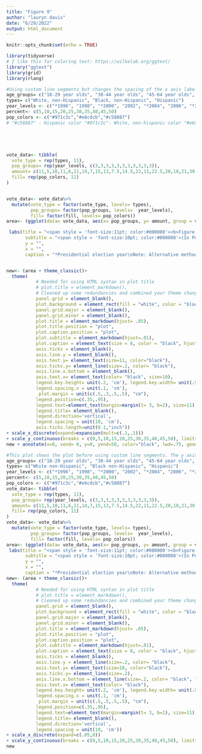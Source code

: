 ```yaml
---
title: "Figure 9"
author: "lauryn davis"
date: "6/29/2022"
output: html_document
---
```


```r
knitr::opts_chunk$set(echo = TRUE)
```

```r
library(tidyverse)
# I like this for coloring text: https://wilkelab.org/ggtext/
library("ggtext")
library(grid)
library(rlang)
```
```r
#Using custom line segments but changes the spacing of the x axis labeling in comparision to y axis line. 
age_groups= c("18-29 year olds", "30-44 year olds", "45-64 year olds", "65 years and older")
types= c("White, non-Hispanic", "Black, non-Hispanic", "Hispanic")
year_levels <- c("*1996", "1998", "*2000", "2002", "*2004", "2006", "*2008", "2010", "*2012", "2014", "*2016")
percent<- c(5,10,15,20,25,30,35,40,45,50)
pop_colors <- c("#971c3c","#e6cdcb","#c58887")
# "#c58887" - Hispanic color "#971c3c"- White, non-hispanic color "#e6cdcb" - Black non hispanic color





vote_data<- tibble(
  vote_type = rep(types, 11),
  pop_groups= rep(year_levels, c(3,3,3,3,3,3,3,3,3,3,3)),
  amount= c(11,5,10,11,6,11,14,7,15,13,7.5,14.5,22,11,22.5,20,10,21,30,31,30,28,20,29,33,32.7,36,33,27,36,44,42,48), 
  fill= rep(pop_colors, 11)
)


vote_data<- vote_data%>%
  mutate(vote_type = factor(vote_type, levels= types),
         pop_groups= factor(pop_groups, levels=  year_levels),
         fill= factor(fill, levels= pop_colors))
area<- (ggplot(data= vote_data, aes(x= pop_groups, y= amount, group = vote_type, color= vote_type))+ geom_line(aes(color=vote_type), size =1)+ geom_point(aes(color=vote_type),size=2.3)+ scale_color_manual(values=pop_colors, guide_legend(label.vjust=2))+

 labs(title = "<span style = 'font-size:11pt; color:#000000'><b>Figure 9.</span></p><p><span style = 'font-size:12pt; color:#a21e3c'><b>Alternative Method of Voting, by Race and Hispanic Origin: 1996 to 2016</span></p>",
       subtitle = "<span style = 'font-size:10pt; color:#000000'>(In Percent)</span>",
       y = "",
       x = "",
       caption = "*Presidential election year\nNote: Alternative method includes those who voted early and/or by absentee ballot.\nThe estimates presented in this section are only for individuals with valid responses to both the method and timing questions.\nSource: U.S. Census Bureau, Current Population Survey, November 1996-2016."))


new<- (area + theme_classic()+
  theme(
           # Needed for using HTML syntax in plot title
           # plot.title = element_markdown(), 
           # Cleaned up some redundancies and combined your theme changes into one layer
           panel.grid = element_blank(),
           plot.background = element_rect(fill = "white", color = "black"),
           panel.grid.major = element_blank(),
           panel.grid.minor = element_blank(),
           plot.title = element_markdown(hjust= .05),
           plot.title.position = "plot",
           plot.caption.position = "plot",
           plot.subtitle = element_markdown(hjust=.01), 
           plot.caption = element_text(size = 8, color = "black", hjust = 0),
           axis.ticks = element_blank(),
           axis.line.y = element_blank(),
           axis.text.y= element_text(size=11, color="black"),
           axis.ticks.y= element_line(size=.2, color= "black"),
           axis.line.x.bottom = element_blank(),
           axis.text.x= element_text(color= "black", size=10),
           legend.key.height= unit(.2, 'cm'), legend.key.width= unit(.9, 'cm'),
           legend.spacing.x = unit(.1, 'cm'),
            plot.margin = unit(c(.5,.3,.5,.5), "cm"),
           legend.position=c(.35,.95),
           legend.text=element_text(margin=margin(t= 3, b=2), size=11),
           legend.title= element_blank(),
           legend.direction='vertical',
           legend.spacing = unit(10, 'cm'),
           axis.ticks.length=unit(0.1,"inch"))
+ scale_x_discrete(expand=expansion(mult=c(.1,.1)))
+ scale_y_continuous(breaks = c(0,5,10,15,20,25,30,35,40,45,50), limits= c(0,50), expand= expansion(mult=c(0,.2))))
new + annotate(x=0, xend= 0, y=0, yend=50, color="black", lwd=.75, geom= "segment")+ annotate(x=0, xend= 11.47, y=0, yend=0, lwd=.75, geom="segment")

```

```r
#This plot shows the plot before using custom line segments. The y axis line is too long. 
age_groups= c("18-29 year olds", "30-44 year olds", "45-64 year olds", "65 years and older")
types= c("White non-Hispanic", "Black non-Hispanic", "Hispanic")
year_levels <- c("*1996", "1998", "*2000", "2002", "*2004", "2006", "*2008", "2010", "*2012", "2014", "*2016")
percent<- c(5,10,15,20,25,30,35,40,45,50)
pop_colors <- c("#971c3c","#e6cdcb","#c58887")
vote_data<- tibble(
  vote_type = rep(types, 11),
  pop_groups= rep(year_levels, c(3,3,3,3,3,3,3,3,3,3,3)),
  amount= c(11,5,10,11,6,11,14,7,15,13,7.5,14.5,22,11,22.5,20,10,21,30,31,30,28,20,29,33,32.7,36,33,27,36,44,42,48), 
  fill= rep(pop_colors, 11)
)
vote_data<- vote_data%>%
  mutate(vote_type = factor(vote_type, levels= types),
         pop_groups= factor(pop_groups, levels=  year_levels),
         fill= factor(fill, levels= pop_colors))
area<- (ggplot(data= vote_data, aes(x= pop_groups, y= amount, group = vote_type, color= vote_type))+ geom_line(aes(color=vote_type), size =1)+ geom_point(aes(color=vote_type),size=2.3)+ scale_color_manual(values=pop_colors, guide_legend(label.vjust=2))+
 labs(title = "<span style = 'font-size:11pt; color:#000000'><b>Figure 9.</span></p><p><span style = 'font-size:12pt; color:#a21e3c'><b>Alternative Method of Voting, by Race and Hispanic Origin: 1996 to 2016</span></p>",
       subtitle = "<span style = 'font-size:10pt; color:#000000'>(In Percent)</span>",
       y = "",
       x = "",
       caption = "*Presidential election year\nNote: Alternative method includes those who voted early and/or by absentee ballot.\nThe estimates presented in this section are only for individuals with valid responses to both the method and timing questions.\nSource: U.S. Census Bureau, Current Population Survey, November 1996-2016."))
new<- (area + theme_classic()+
  theme(
           # Needed for using HTML syntax in plot title
           # plot.title = element_markdown(), 
           # Cleaned up some redundancies and combined your theme changes into one layer
           panel.grid = element_blank(),
           plot.background = element_rect(fill = "white", color = "black"),
           panel.grid.major = element_blank(),
           panel.grid.minor = element_blank(),
           plot.title = element_markdown(hjust= .05),
           plot.title.position = "plot",
           plot.caption.position = "plot",
           plot.subtitle = element_markdown(hjust=.01), 
           plot.caption = element_text(size = 8, color = "black", hjust = 0),
           axis.ticks = element_blank(),
           axis.line.y = element_line(size=.2, color= "black"),
           axis.text.y= element_text(size=10, color="black"),
           axis.ticks.y= element_line(size=.2),
           axis.line.x.bottom = element_line(size=.2, color= "black", linetype="solid"),
           axis.text.x= element_text(color= "black"),
           legend.key.height= unit(.2, 'cm'), legend.key.width= unit(.9, 'cm'),
           legend.spacing.x = unit(.1, 'cm'),
            plot.margin = unit(c(.5,.5,.5,.5), "cm"),
           legend.position=c(.35,.95),
           legend.text=element_text(margin=margin(t= 3, b=2), size=11),
           legend.title= element_blank(),
           legend.direction='vertical',
           legend.spacing = unit(10, 'cm'))
+ scale_x_discrete(expand=c(.05,0))
+ scale_y_continuous(breaks = c(0,5,10,15,20,25,30,35,40,45,50), limits= c(0,50), expand= expansion(mult=c(0,.2))))
new 
```